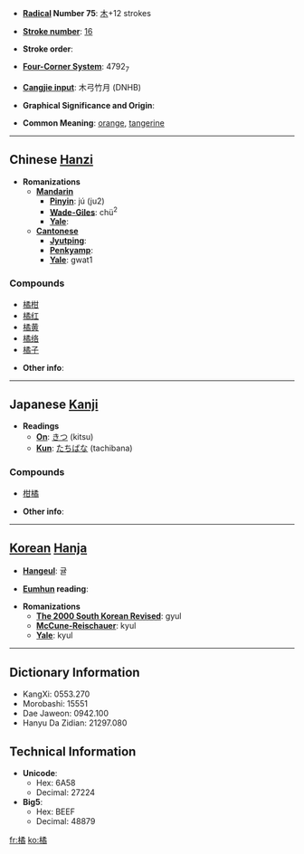 * '''[[Wiktionary:Chinese radical index| Radical]] Number 75''': [[Wiktionary:Chinese radical index 木|木]]+12 strokes

* '''[[Wiktionary:Chinese total strokes index|Stroke number]]''': [[Wiktionary:Chinese total strokes index 16|16]]

* '''Stroke order''': 

* '''[[Wiktionary:Chinese four corner index|Four-Corner System]]''': 4792<sub>7</sub>

* '''[[Wiktionary:Chinese Cangjie index|Cangjie input]]''': 木弓竹月 (DNHB)

* '''Graphical Significance and Origin''': 

* '''Common Meaning''': [[orange]], [[tangerine]]

----

== Chinese [[Hanzi]] ==

* '''Romanizations'''
** '''[[Mandarin]]'''
*** '''[[Pinyin]]''': jú (ju2)
*** '''[[Wade-Giles]]''': chü<sup>2</sup>
*** '''[[Yale]]''': 
** '''[[Cantonese]]'''
*** '''[[Jyutping]]''':
*** '''[[Penkyamp]]''': 
*** '''[[Yale]]''': gwat1

===Compounds===
*[[橘柑]]
*[[橘红]]
*[[橘黄]]
*[[橘络]]
*[[橘子]]

* '''Other info''': 

----

== Japanese [[Kanji]] ==

* '''Readings'''
** '''[[On]]''': [[きつ]] (kitsu)
** '''[[Kun]]''': [[たちばな]] (tachibana)

===Compounds===
*[[柑橘]]

* '''Other info''':  

----

== [[Korean]] [[Hanja]] ==

* '''[[Hangeul]]''': 귤

* '''[[Eumhun]] reading''': 

* '''Romanizations'''
** '''[[The 2000 South Korean Revised Romanization|The 2000 South Korean Revised]]''': gyul
** '''[[McCune-Reischauer]]''': kyul
** '''[[Yale]]''': kyul

----

== Dictionary Information ==

* KangXi: 0553.270
* Morobashi: 15551
* Dae Jaweon: 0942.100
* Hanyu Da Zidian: 21297.080

== Technical Information ==

* '''Unicode''':
** Hex: 6A58
** Decimal: 27224
* '''Big5''':
** Hex: BEEF
** Decimal: 48879

[[fr:橘]]
[[ko:橘]]
